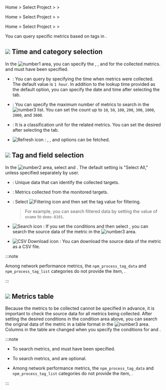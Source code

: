 <Xclude product='amazon-cloudwatch,amazon-ecs,azure,ncloud,browser'>

Home &gt; Select Project &gt; <Cmdname sid="side_analysis" className="uitext" /> &gt; <Cmdname sid="side_metricsSearch" className="uitext" />

</Xclude>

<InDoc product='amazon-cloudwatch,amazon-ecs,azure,ncloud'>

Home &gt; Select Project &gt; <Cmdname sid="side_metrics" className="uitext" /> &gt; <Cmdname sid="side_metricsSearch" className="uitext" />

</InDoc>

<InDoc product="browser">

Home &gt; Select Project &gt; <Cmdname sid="side_lab" className="uitext" /> &gt; <Cmdname sid="side_metricsSearch" className="uitext" />

</InDoc>

You can query specific metrics based on tags in <Cmdname sid="side_metricsSearch" className="uitext" />.

<ImgLang img='metrics-search.png' desc='Metrics Search' />

## ![](/img/number-01.png) Time and category selection

In the ![number1](/img/number-01.png) area, you can specify the <Cmdname sid="time_selector" className="uitext" />, <Cmdname sid="max_count" className="uitext" />, and <Cmdname sid="category" className="uitext" /> for the collected metrics. <Cmdname sid="time_selector" className="uitext" /> and <Cmdname sid="category" className="uitext" /> must have been specified.

- <Cmdname sid="time_selector" className="uitext" />: You can query by specifying the time when metrics were collected. The default value is `1 hour`. In addition to the lookup time provided as the default option, you can specify the date and time after selecting the <Cmdname sid="time_selector" className="uitext" /> tab.

- <Cmdname sid="max_count" className="uitext" />: You can specify the maximum number of metrics to search in the ![number3](/img/number-03.png) list. You can set the count up to `10`, `50`, `100`, `200`, `300`, `1000`, `2000`, and `3000`.

- <Cmdname sid="category" className="uitext" />: It is a classification unit for the related metrics. You can set the desired <Cmdname sid="category" className="uitext" /> after selecting the <Cmdname sid="category" className="uitext" /> tab.

- ![Refresh icon](/img/ic-refresh-w-bg.svg) <Cmdname sid="refresh_tag_options" className="uitext" />: <Cmdname sid="category" className="uitext" />, <Cmdname sid="tags" className="uitext" />, and <Cmdname sid="field" className="uitext" /> options can be fetched.

## ![](/img/number-02.png) Tag and field selection

In the ![number2](/img/number-02.png) area, select <Cmdname sid="tags" className="uitext" /> and <Cmdname sid="field" className="uitext" />. The default setting is "Select All," unless specified separately by user. 

- <Cmdname sid="tags" className="uitext" />: Unique data that can identify the collected targets.

- <Cmdname sid="field" className="uitext" />: Metrics collected from the monitored targets.

- <Cmdname sid="filter" className="uitext" />: Select ![Filtering icon](/img/ico-filter.svg) <Cmdname sid="filter_by_tag_value" className="uitext" /> and then set the tag value for filtering.

  > For example, you can search filtered data by setting the value of `oname` to `demo-8101`.

- ![Search icon](/img/ic-search-on-press.svg) <Cmdname sid="search" className="uitext" />: If you set the conditions and then select <Cmdname sid="search" className="uitext" />, you can search the source data of the metric in the ![number3](/img/number-03.png) area. 

- ![CSV Download icon](/img/ic-csv-download-ms.svg) : You can download the source data of the metric as a CSV file.

<InDoc product="npm">

:::note

Among network performance metrics, the `npm_process_tag_data` and `npm_process_tag_list` categories do not provide the item, <Cmdname sid="tag" className="uitext" />.

:::

</InDoc>

## ![](/img/number-03.png) Metrics table

Because the metrics to be collected cannot be specified in advance, it is important to check the source data for all metrics being collected. After setting the desired conditions in the condition area above, you can search the original data of the metric in a table format in the ![number3](/img/number-03.png) area. Columns in the table are changed when you specify the conditions for <Cmdname sid="tags" className="uitext" /> and <Cmdname sid="field" className="uitext" />.

:::note

- To search metrics, <Cmdname sid="time_selector" className="uitext" /> and <Cmdname sid="category" className="uitext" /> must have been specified. 

- To search metrics, <Cmdname sid="tags" className="uitext" /> and <Cmdname sid="field" className="uitext" /> are optional.

<InDoc product="npm">

- Among network performance metrics, the `npm_process_tag_data` and `npm_process_tag_list` categories do not provide the item, <Cmdname sid="tag" className="uitext" />.

</InDoc>

:::
